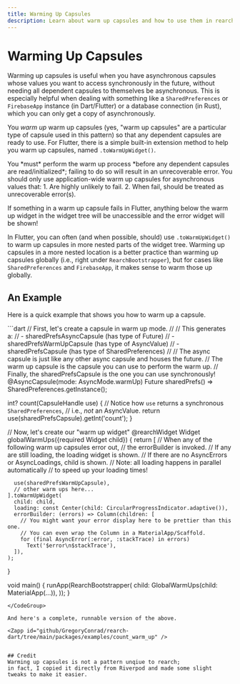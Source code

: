 ```yaml
---
title: Warming Up Capsules
description: Learn about warm up capsules and how to use them in rearch.
---
```


# Warming Up Capsules
Warming up capsules is useful when you have
asynchronous capsules whose values you want to access synchronously in the future,
without needing all dependent capsules to themselves be asynchronous.
This is especially helpful when dealing with something like a
`SharedPreferences` or `FirebaseApp` instance (in Dart/Flutter) or a database connection (in Rust),
which you can only get a copy of asynchronously.

You *warm up* warm up capsules
(yes, "warm up capsules" are a particular type of capsule used in this pattern)
so that any dependent capsules are ready to use.
For Flutter, there is a simple built-in extension method to help you warm up capsules,
named `.toWarmUpWidget()`.

<Warning>
You *must* perform the warm up process *before any dependent capsules are read/initialized*;
failing to do so will result in an unrecoverable error.
</Warning>

<Warning>
You should only use application-wide warm up capsules for asynchronous values that:
1. Are highly unlikely to fail.
2. When fail, should be treated as unrecoverable error(s).

If something in a warm up capsule fails in Flutter, anything below the warm up widget
in the widget tree will be unaccessible and the error widget will be shown!
</Warning>

In Flutter, you can often (and when possible, should) use `.toWarmUpWidget()`
to warm up capsules in more nested parts of the widget tree.
Warming up capsules in a more nested location is a better practice than warming up capsules globally
(i.e., right under `RearchBootstrapper`),
but for cases like `SharedPreferences` and `FirebaseApp`, it makes sense to warm those up globally.


## An Example
Here is a quick example that shows you how to warm up a capsule.

<CodeGroup title="Warming up asynchronous warm up capsules">
  ```dart
  // First, let's create a capsule in warm up mode.
  //
  // This generates a:
  // - sharedPrefsAsyncCapsule  (has type of Future<SharedPreferences>)
  // - sharedPrefsWarmUpCapsule (has type of AsyncValue<SharedPreferences>)
  // - sharedPrefsCapsule       (has type of SharedPreferences)
  //
  // The async capsule is just like any other async capsule and houses the future.
  // The warm up capsule is the capsule you can use to perform the warm up.
  // Finally, the sharedPrefsCapsule is the one you can use synchronously!
  @AsyncCapsule(mode: AsyncMode.warmUp)
  Future<SharedPreferences> sharedPrefs() => SharedPreferences.getInstance();

  int? count(CapsuleHandle use) {
    // Notice how `use` returns a synchronous `SharedPreferences`,
    // i.e., *not* an AsyncValue<SharedPreferences>.
    return use(sharedPrefsCapsule).getInt('count');
  }

  // Now, let's create our "warm up widget"
  @rearchWidget
  Widget globalWarmUps({required Widget child}) {
    return [
      // When any of the following warm up capsules error out,
      // the errorBuilder is invoked.
      // If any are still loading, the loading widget is shown.
      // If there are no AsyncErrors or AsyncLoadings, child is shown.
      // Note: all loading happens in parallel automatically
      // to speed up your loading times!

      use(sharedPrefsWarmUpCapsule),
      // other warm ups here...
    ].toWarmUpWidget(
      child: child,
      loading: const Center(child: CircularProgressIndicator.adaptive()),
      errorBuilder: (errors) => Column(children: [
        // You might want your error display here to be prettier than this one.
        // You can even wrap the Column in a MaterialApp/Scaffold.
        for (final AsyncError(:error, :stackTrace) in errors)
          Text('$error\n$stackTrace'),
      ]),
    );
  }

  void main() {
    runApp(RearchBootstrapper(
      child: GlobalWarmUps(child: MaterialApp(...)),
    ));
  }
  ```
</CodeGroup>

And here's a complete, runnable version of the above.

<Zapp id="github/GregoryConrad/rearch-dart/tree/main/packages/examples/count_warm_up" />


## Credit
Warming up capsules is not a pattern unqiue to rearch;
in fact, I copied it directly from Riverpod and made some slight tweaks to make it easier.
